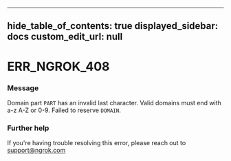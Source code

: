 
---
hide_table_of_contents: true
displayed_sidebar: docs
custom_edit_url: null
---


# ERR_NGROK_408

### Message
Domain part `PART` has an invalid last character. Valid domains must end with a-z A-Z or 0-9. Failed to reserve `DOMAIN`.

### Further help
If you're having trouble resolving this error, please reach out to [support@ngrok.com](mailto:support@ngrok.com?subject=Help%20with%20ERR_NGROK_408)


<ErrorDetails error='err_ngrok_408' />
